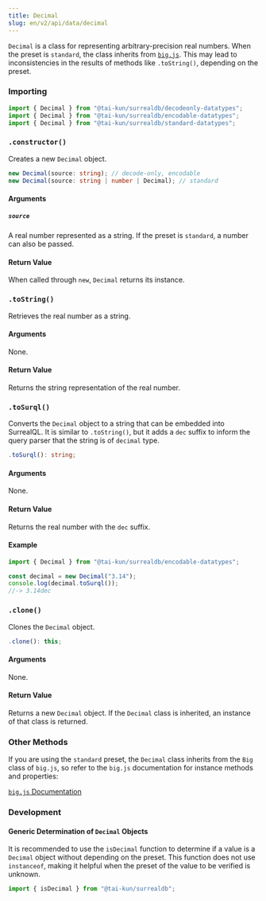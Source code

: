 ```yaml
---
title: Decimal
slug: en/v2/api/data/decimal
---
```



`Decimal` is a class for representing arbitrary-precision real numbers. When the preset is `standard`, the class inherits from [`big.js`](https://github.com/MikeMcl/big.js). This may lead to inconsistencies in the results of methods like `.toString()`, depending on the preset.

### Importing

```ts
import { Decimal } from "@tai-kun/surrealdb/decodeonly-datatypes";
import { Decimal } from "@tai-kun/surrealdb/encodable-datatypes";
import { Decimal } from "@tai-kun/surrealdb/standard-datatypes";
```

### `.constructor()`

Creates a new `Decimal` object.

```ts
new Decimal(source: string); // decode-only, encodable
new Decimal(source: string | number | Decimal); // standard
```

#### Arguments

##### `source`

A real number represented as a string. If the preset is `standard`, a number can also be passed.

#### Return Value

When called through `new`, `Decimal` returns its instance.

### `.toString()` <Badge variant="instance" /><Badge variant="method" /><Badge variant="decodeonly" />

Retrieves the real number as a string.

#### Arguments

None.

#### Return Value

Returns the string representation of the real number.

### `.toSurql()` <Badge variant="instance" /><Badge variant="method" /><Badge variant="encodable" />

Converts the `Decimal` object to a string that can be embedded into SurrealQL. It is similar to `.toString()`, but it adds a `dec` suffix to inform the query parser that the string is of `decimal` type.

```ts
.toSurql(): string;
```

#### Arguments

None.

#### Return Value

Returns the real number with the `dec` suffix.

#### Example

```ts
import { Decimal } from "@tai-kun/surrealdb/encodable-datatypes";

const decimal = new Decimal("3.14");
console.log(decimal.toSurql());
//-> 3.14dec
```

### `.clone()` <Badge variant="instance" /><Badge variant="method" /><Badge variant="standard" />

Clones the `Decimal` object.

```ts
.clone(): this;
```

#### Arguments

None.

#### Return Value

Returns a new `Decimal` object. If the `Decimal` class is inherited, an instance of that class is returned.

### Other Methods

If you are using the `standard` preset, the `Decimal` class inherits from the `Big` class of `big.js`, so refer to the `big.js` documentation for instance methods and properties:

[`big.js` Documentation](https://mikemcl.github.io/big.js/#prototype-methods)

### Development

#### Generic Determination of `Decimal` Objects

It is recommended to use the `isDecimal` function to determine if a value is a `Decimal` object without depending on the preset. This function does not use `instanceof`, making it helpful when the preset of the value to be verified is unknown.

```ts
import { isDecimal } from "@tai-kun/surrealdb";
```
